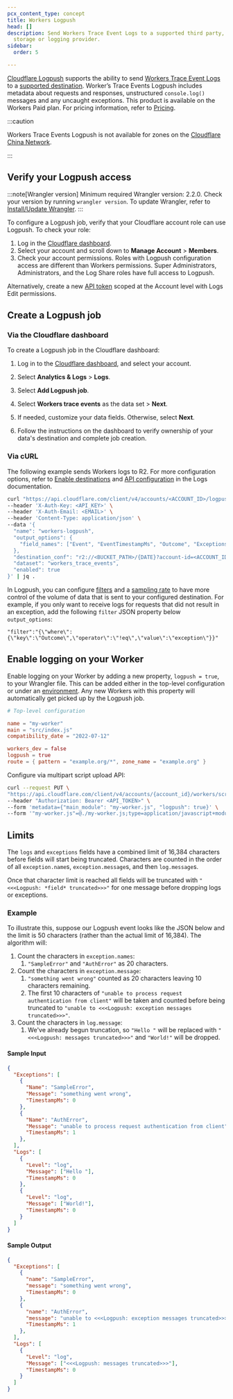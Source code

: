 ```yaml
---
pcx_content_type: concept
title: Workers Logpush
head: []
description: Send Workers Trace Event Logs to a supported third party, such as a
  storage or logging provider.
sidebar:
  order: 5

---
```



[Cloudflare Logpush](/logs/about/) supports the ability to send [Workers Trace Event Logs](/logs/reference/log-fields/account/workers_trace_events/) to a [supported destination](/logs/get-started/enable-destinations/). Worker’s Trace Events Logpush includes metadata about requests and responses, unstructured `console.log()` messages and any uncaught exceptions. This product is available on the Workers Paid plan. For pricing information, refer to [Pricing](/workers/platform/pricing/#workers-trace-events-logpush).

:::caution


Workers Trace Events Logpush is not available for zones on the [Cloudflare China Network](/china-network/).


:::

## Verify your Logpush access

:::note[Wrangler version]
Minimum required Wrangler version: 2.2.0. Check your version by running `wrangler version`. To update Wrangler, refer to [Install/Update Wrangler](/workers/wrangler/install-and-update/).
:::

To configure a Logpush job, verify that your Cloudflare account role can use Logpush. To check your role:

1. Log in the [Cloudflare dashboard](https://dash.cloudflare.com).
2. Select your account and scroll down to **Manage Account** > **Members**.
3. Check your account permissions. Roles with Logpush configuration access are different than Workers permissions. Super Administrators, Administrators, and the Log Share roles have full access to Logpush.

Alternatively, create a new [API token](/fundamentals/api/get-started/create-token/) scoped at the Account level with Logs Edit permissions.

## Create a Logpush job

### Via the Cloudflare dashboard

To create a Logpush job in the Cloudflare dashboard:

1. Log in to the [Cloudflare dashboard](https://dash.cloudflare.com), and select your account.
2. Select **Analytics & Logs** > **Logs**.
3. Select **Add Logpush job**.
4. Select **Workers trace events** as the data set > **Next**.
5. If needed, customize your data fields. Otherwise, select **Next**.

6. Follow the instructions on the dashboard to verify ownership of your data's destination and complete job creation.

### Via cURL

The following example sends Workers logs to R2. For more configuration options, refer to [Enable destinations](/logs/get-started/enable-destinations/) and [API configuration](/logs/get-started/api-configuration/) in the Logs documentation.

```bash
curl "https://api.cloudflare.com/client/v4/accounts/<ACCOUNT_ID>/logpush/jobs" \
--header 'X-Auth-Key: <API_KEY>' \
--header 'X-Auth-Email: <EMAIL>' \
--header 'Content-Type: application/json' \
--data '{
  "name": "workers-logpush",
  "output_options": {
    "field_names": ["Event", "EventTimestampMs", "Outcome", "Exceptions", "Logs", "ScriptName"],
  },
  "destination_conf": "r2://<BUCKET_PATH>/{DATE}?account-id=<ACCOUNT_ID>&access-key-id=<R2_ACCESS_KEY_ID>&secret-access-key=<R2_SECRET_ACCESS_KEY>",
  "dataset": "workers_trace_events",
  "enabled": true
}' | jq .
```

In Logpush, you can configure [filters](/logs/reference/filters/) and a [sampling rate](/logs/get-started/api-configuration/#sampling-rate) to have more control of the volume of data that is sent to your configured destination. For example, if you only want to receive logs for requests that did not result in an exception, add the following `filter` JSON property below `output_options`:

`"filter":"{\"where\": {\"key\":\"Outcome\",\"operator\":\"!eq\",\"value\":\"exception\"}}"`

## Enable logging on your Worker

Enable logging on your Worker by adding a new property, `logpush = true`, to your Wrangler file. This can be added either in the top-level configuration or under an [environment](/workers/wrangler/environments/). Any new Workers with this property will automatically get picked up by the Logpush job.

<WranglerConfig>

```toml
# Top-level configuration

name = "my-worker"
main = "src/index.js"
compatibility_date = "2022-07-12"

workers_dev = false
logpush = true
route = { pattern = "example.org/*", zone_name = "example.org" }
```

</WranglerConfig>

Configure via multipart script upload API:

```bash
curl --request PUT \
"https://api.cloudflare.com/client/v4/accounts/{account_id}/workers/scripts/{script_name}" \
--header "Authorization: Bearer <API_TOKEN>" \
--form 'metadata={"main_module": "my-worker.js", "logpush": true}' \
--form '"my-worker.js"=@./my-worker.js;type=application/javascript+module'
```

## Limits

The `logs` and `exceptions` fields have a combined limit of 16,384 characters before fields will start being truncated. Characters are counted in the order of all `exception.name`s, `exception.message`s, and then `log.message`s.

Once that character limit is reached all fields will be truncated with `"<<<Logpush: *field* truncated>>>"` for one message before dropping logs or exceptions.

### Example

To illustrate this, suppose our Logpush event looks like the JSON below and the limit is 50 characters (rather than the actual limit of 16,384). The algorithm will:

1. Count the characters in `exception.names`:
   1. `"SampleError"` and `"AuthError"` as 20 characters.
2. Count the characters in `exception.message`:
   1. `"something went wrong"` counted as 20 characters leaving 10 characters remaining.
   2. The first 10 characters of `"unable to process request authentication from client"` will be taken and counted before being truncated to `"unable to <<<Logpush: exception messages truncated>>>"`.
3. Count the characters in `log.message`:
   1. We've already begun truncation, so `"Hello "` will be replaced with `"<<<Logpush: messages truncated>>>"` and `"World!"` will be dropped.

#### Sample Input

```json
{
  "Exceptions": [
    {
      "Name": "SampleError",
      "Message": "something went wrong",
      "TimestampMs": 0
    },
    {
      "Name": "AuthError",
      "Message": "unable to process request authentication from client",
      "TimestampMs": 1
    },
  ],
  "Logs": [
    {
      "Level": "log",
      "Message": ["Hello "],
      "TimestampMs": 0
    },
    {
      "Level": "log",
      "Message": ["World!"],
      "TimestampMs": 0
    }
  ]
}
```

#### Sample Output

```json
{
  "Exceptions": [
    {
      "name": "SampleError",
      "message": "something went wrong",
      "TimestampMs": 0
    },
    {
      "name": "AuthError",
      "message": "unable to <<<Logpush: exception messages truncated>>>",
      "TimestampMs": 1
    },
  ],
  "Logs": [
    {
      "Level": "log",
      "Message": ["<<<Logpush: messages truncated>>>"],
      "TimestampMs": 0
    }
  ]
}
```
